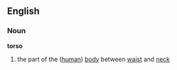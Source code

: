 ==English==
===Noun===
'''torso'''
#the part of the ([[human]]) [[body]] between [[waist]] and [[neck]]